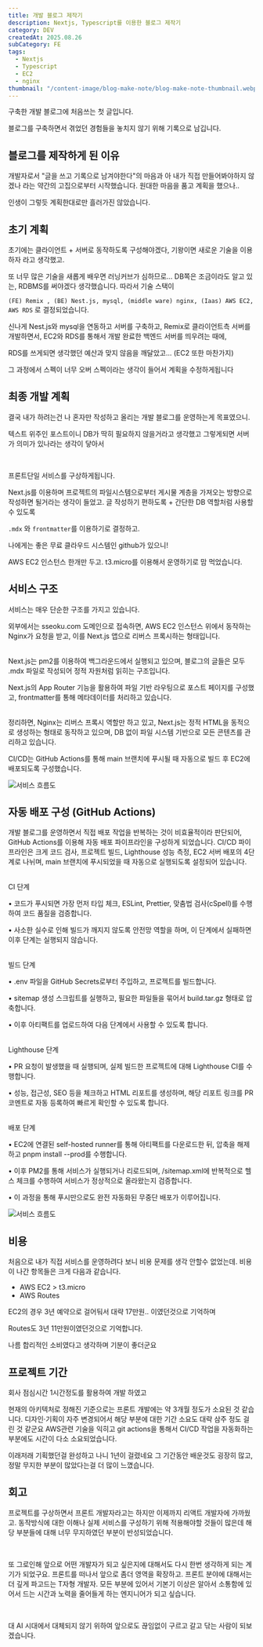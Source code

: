 ```yaml
---
title: 개발 블로그 제작기
description: Nextjs, Typescript를 이용한 블로그 제작기
category: DEV
createdAt: 2025.08.26
subCategory: FE
tags:
  - Nextjs
  - Typescript
  - EC2
  - nginx
thumbnail: "/content-image/blog-make-note/blog-make-note-thumbnail.webp"
---
```


구축한 개발 블로그에 처음쓰는 첫 글입니다.

블로그를 구축하면서 겪었던 경험들을 놓치지 않기 위해 기록으로 남깁니다.

## 블로그를 제작하게 된 이유

개발자로서 "글을 쓰고 기록으로 남겨야한다"의 마음과 아 내가 직접 만들어봐야하지 않겠나 라는 약간의 고집으로부터 시작했습니다.
원대한 마음을 품고 계획을 했으나..

인생이 그렇듯 계획한대로만 흘러가진 않았습니다.

## 초기 계획

초기에는 클라이언트 + 서버로 동작하도록 구성해야겠다, 기왕이면 새로운 기술을 이용하자 라고 생각했고.

또 너무 많은 기술을 새롭게 배우면 러닝커브가 심하므로...
DB쪽은 조금이라도 알고 있는, RDBMS를 써야겠다 생각했습니다.
따라서 기술 스택이

`(FE) Remix , (BE) Nest.js, mysql, (middle ware) nginx, (Iaas) AWS EC2, AWS RDS`
로 결정되었습니다.

신나게 Nest.js와 mysql을 연동하고 서버를 구축하고, Remix로 클라이언트측 서버를 개발하면서, EC2와 RDS를 통해서 개발 완료한 백엔드 서버를 띄우려는 때에,

RDS를 쓰게되면 생각했던 예산과 맞지 않음을 깨달았고...
(EC2 또한 마찬가지)

그 과정에서 스펙이 너무 오버 스펙이라는 생각이 들어서 계획을 수정하게됩니다

## 최종 개발 계획

결국 내가 하려는건 나 혼자만 작성하고 올리는 개발 블로그를 운영하는게 목표였으니.

텍스트 위주인 포스트이니 DB가 딱히 필요하지 않을거라고 생각했고 그렇게되면 서버가 의미가 있나라는 생각이 닿아서

<br />

프론트단일 서비스를 구상하게됩니다.

Next.js를 이용하며 프로젝트의 파일시스템으로부터 게시물 계층을 가져오는 방향으로 작성하면 될거라는 생각이 들었고. 글 작성하기 편하도록 + 간단한 DB 역할처럼 사용할 수 있도록

`.mdx` 와 `frontmatter`를 이용하기로 결정하고.

나에게는 좋은 무료 클라우드 시스템인 github가 있으니!

AWS EC2 인스턴스 한개만 두고. t3.micro를 이용해서 운영하기로 맘 먹었습니다.

## 서비스 구조

서비스는 매우 단순한 구조를 가지고 있습니다.

외부에서는 sseoku.com 도메인으로 접속하면, AWS EC2 인스턴스 위에서 동작하는 Nginx가 요청을 받고, 이를 Next.js 앱으로 리버스 프록시하는 형태입니다.

<br />
Next.js는 pm2를 이용하여 백그라운드에서 실행되고 있으며, 블로그의 글들은 모두
.mdx 파일로 작성되어 정적 자원처럼 읽히는 구조입니다.

Next.js의 App Router 기능을 활용하여 파일 기반 라우팅으로 포스트 페이지를 구성했고, frontmatter를 통해 메타데이터를 처리하고 있습니다.

<br />
정리하면, Nginx는 리버스 프록시 역할만 하고 있고, Next.js는 정적 HTML을 동적으로
생성하는 형태로 동작하고 있으며, DB 없이 파일 시스템 기반으로 모든 콘텐츠를
관리하고 있습니다.

CI/CD는 GitHub Actions를 통해 main 브랜치에 푸시될 때 자동으로 빌드 후 EC2에 배포되도록 구성했습니다.

<img
  src="/content-image/blog-make-note/blog-make-note-flow.png"
  alt="서비스 흐름도"
/>

## 자동 배포 구성 (GitHub Actions)

개발 블로그를 운영하면서 직접 배포 작업을 반복하는 것이 비효율적이라 판단되어, GitHub Actions를 이용해 자동 배포 파이프라인을 구성하게 되었습니다.
CI/CD 파이프라인은 크게 코드 검사, 프로젝트 빌드, Lighthouse 성능 측정, EC2 서버 배포의 4단계로 나뉘며, main 브랜치에 푸시되었을 때 자동으로 실행되도록 설정되어 있습니다.

<br />
CI 단계

• 코드가 푸시되면 가장 먼저 타입 체크, ESLint, Prettier, 맞춤법 검사(cSpell)를 수행하여 코드 품질을 검증합니다.

• 사소한 실수로 인해 빌드가 깨지지 않도록 안전망 역할을 하며, 이 단계에서 실패하면 이후 단계는 실행되지 않습니다.

<br />
빌드 단계

• .env 파일을 GitHub Secrets로부터 주입하고, 프로젝트를 빌드합니다.

• sitemap 생성 스크립트를 실행하고, 필요한 파일들을 묶어서 build.tar.gz 형태로 압축합니다.

• 이후 아티팩트를 업로드하여 다음 단계에서 사용할 수 있도록 합니다.

<br />
Lighthouse 단계

• PR 요청이 발생했을 때 실행되며, 실제 빌드한 프로젝트에 대해 Lighthouse CI를 수행합니다.

• 성능, 접근성, SEO 등을 체크하고 HTML 리포트를 생성하며, 해당 리포트 링크를 PR 코멘트로 자동 등록하여 빠르게 확인할 수 있도록 합니다.

<br />
배포 단계

• EC2에 연결된 self-hosted runner를 통해 아티팩트를 다운로드한 뒤, 압축을 해제하고 pnpm install --prod를 수행합니다.

• 이후 PM2를 통해 서비스가 실행되거나 리로드되며, /sitemap.xml에 반복적으로 헬스 체크를 수행하여 서비스가 정상적으로 올라왔는지 검증합니다.

• 이 과정을 통해 푸시만으로도 완전 자동화된 무중단 배포가 이루어집니다.

<img
  src="/content-image/blog-make-note/blog-make-note-deploy.png"
  alt="서비스 흐름도"
/>

## 비용

처음으로 내가 직접 서비스를 운영하려다 보니 비용 문제를 생각 안할수 없었는데.
비용이 나간 항목들은 크게 다음과 같습니다.

- AWS EC2 > t3.micro
- AWS Routes

EC2의 경우 3년 예약으로 걸어둬서 대략 17만원.. 이였던것으로 기억하며

Routes도 3년 11만원이였던것으로 기억합니다.

나름 합리적인 소비였다고 생각하며 기분이 좋더군요

## 프로젝트 기간

회사 점심시간 1시간정도를 활용하여 개발 하였고

현재의 아키텍처로 정해진 기준으로는
프론트 개발에는 약 3개월 정도가 소요된 것 같습니다.
디자인·기획이 자주 변경되어서 해당 부분에 대한 기간 소요도 대략 삼주 정도 걸린 것 같군요
AWS관련 기술을 익히고 git actions을 통해서 CI/CD 작업을 자동화하는 부분에도 시간이 다소 소요되었습니다.

이래저래 기획했던걸 완성하고 나니 1년이 걸렸네요
그 기간동안 배운것도 굉장히 많고, 정말 무지한 부분이 많았다는걸 더 많이 느꼈습니다.

## 회고

프로젝트를 구상하면서
프론트 개발자라고는 하지만
이제까지 리액트 개발자에 가까웠고.
동작방식에 대한 이해나 실제 서비스를 구성하기 위해 적용해야할 것들이 많은데
해당 부분들에 대해 너무 무지하였던 부분이 반성되었습니다.

<br />

또 그로인해 앞으로 어떤 개발자가 되고 싶은지에 대해서도 다시 한번 생각하게
되는 계기가 되었구요. 프론트를 떠나서 앞으로 좀더 영역을 확장하고. 프론트 분야에
대해서는 더 깊게 파고드는 T자형 개발자. 모든 부분에 있어서 기본기 이상은 알아서
소통함에 있어서 드는 시간과 노력을 줄어들게 하는 엔지니어가 되고 싶습니다.

<br />

대 AI 시대에서 대체되지 않기 위하여 앞으로도 끊임없이 구르고 갈고 닦는 사람이 되보겠습니다.
